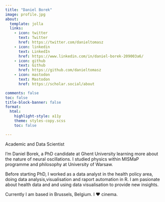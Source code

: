 ```yaml
---
title: "Daniel Borek"
image: profile.jpg
about:
  template: jolla
  links:
    - icon: twitter
      text: Twitter
      href: https://twitter.com/danieltomasz
    - icon: linkedin
      text: LinkedIn
      href: https://www.linkedin.com/in/daniel-borek-209003a6/
    - icon: github
      text: Github
      href: https://github.com/danieltomasz
    - icon: mastodon
      text: Mastodon
      href: https://scholar.social/about

comments: false
toc: false
title-block-banner: false
format:
  html:
    highlight-style: a11y
    theme: styles-copy.scss
    toc: false

---
```


Academic and Data Scientist

I'm Daniel Borek, a PhD candidate at Ghent University learning more about the nature of neural oscillations. I studied physics within MISMaP programme and philosophy at University of Warsaw.

Before starting PhD, I worked as a data analyst in the health policy area, doing data analysis,visualisation and raport automation in R. I am  pasionate about health data and and using data visualisation to provide new insights.

Currently I am based in  Brussels, Belgium. I ❤️ cinema.
